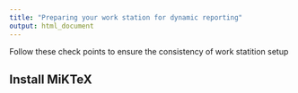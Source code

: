 ```yaml
---
title: "Preparing your work station for dynamic reporting"
output: html_document
---
```


Follow these check points to ensure the consistency of work statition setup

## Install MiKTeX